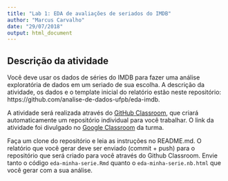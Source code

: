 ```yaml
---
title: "Lab 1: EDA de avaliações de seriados do IMDB"
author: "Marcus Carvalho"
date: "29/07/2018"
output: html_document
---
```


## Descrição da atividade

Você deve usar os dados de séries do IMDB para fazer uma análise exploratória de dados em um seriado de sua escolha. A descrição da atividade, os dados e o template inicial do relatório estão neste repositório: https://github.com/analise-de-dados-ufpb/eda-imdb.

A atividade será realizada através do [GitHub Classroom](https://classroom.github.com/), que criará automaticamente um repositório individual para você trabalhar. O link da atividade foi divulgado no [Google Classroom](https://classroom.google.com/) da turma.

Faça um clone do repositório e leia as instruções no README.md. O relatório que você gerar deve ser enviado (commit + push) para o repositório que será criado para você através do Github Classroom. Envie tanto o código `eda-minha-serie.Rmd` quanto o `eda-minha-serie.nb.html` que você gerar com a sua análise.
